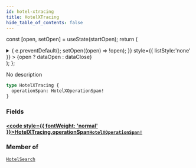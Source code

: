 ```yaml
---
id: hotel-xtracing
title: HotelXTracing
hide_table_of_contents: false
---
```






const [open, setOpen] = useState(startOpen);
return (
<details {...(open ? { open: true } : {})} className="details" style={{ border:'none', boxShadow:'none', background:'var(--ifm-background-color)' }}>
<summary
onClick={(e) => {
e.preventDefault();
setOpen((open) => !open);
}}
style={{ listStyle:'none' }} >
{open ? dataOpen : dataClose}
</summary>
{open && children}
</details>
);
};

No description

```graphql
type HotelXTracing {
  operationSpan: HotelXOperationSpan!
}
```

### Fields

#### [<code style={{ fontWeight: 'normal' }}>HotelXTracing.<b>operationSpan</b></code>](#)<Bullet />[`HotelXOperationSpan!`](/api/objects/hotel-xoperation-span) <Badge class="badge badge--secondary" text="non-null"/> <Badge class="badge badge--secondary" text="object"/>

>

### Member of

[`HotelSearch`](/api/objects/hotel-search) <Badge class="badge badge--secondary" text="object"/>
